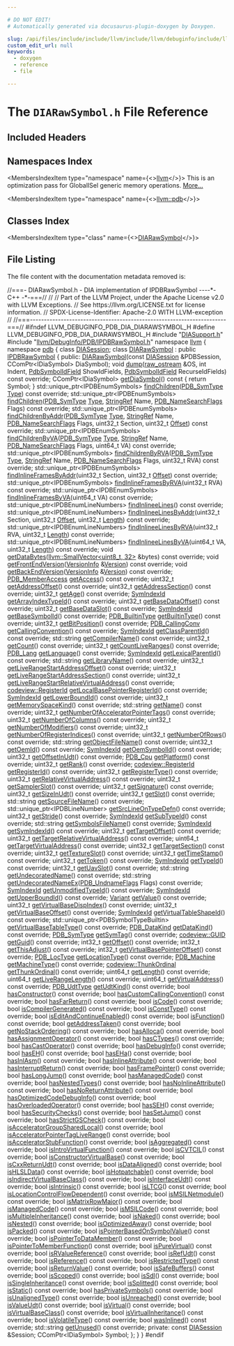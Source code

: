 ```yaml
---

# DO NOT EDIT!
# Automatically generated via docusaurus-plugin-doxygen by Doxygen.

slug: /api/files/include/include/llvm/include/llvm/debuginfo/include/llvm/debuginfo/pdb/include/llvm/debuginfo/pdb/dia/diarawsymbol-h
custom_edit_url: null
keywords:
  - doxygen
  - reference
  - file

---
```





# The `DIARawSymbol.h` File Reference

<DoxygenPage pluginConfig={pluginConfig}>



## Included Headers

<IncludesList>
<IncludesListItem
  filePath="DIASupport.h"
  permalink="/docs/api/files/include/include/llvm/include/llvm/debuginfo/include/llvm/debuginfo/pdb/include/llvm/debuginfo/pdb/dia/diasupport-h"
  isLocal="true" />
<IncludesListItem
  filePath="llvm/DebugInfo/PDB/IPDBRawSymbol.h"
  permalink="/docs/api/files/include/include/llvm/include/llvm/debuginfo/include/llvm/debuginfo/pdb/ipdbrawsymbol-h"
  isLocal="true" />
</IncludesList>

## Namespaces Index

<MembersIndex>

<MembersIndexItem
  type="namespace"
  name={<><a href="/docs/api/namespaces/llvm">llvm</a></>}>
This is an optimization pass for GlobalISel generic memory operations. <a href="/docs/api/namespaces/llvm/#details">More...</a>
</MembersIndexItem>

<MembersIndexItem
  type="namespace"
  name={<><a href="/docs/api/namespaces/llvm/pdb">llvm::pdb</a></>}>
</MembersIndexItem>

</MembersIndex>

## Classes Index

<MembersIndex>

<MembersIndexItem
  type="class"
  name={<><a href="/docs/api/classes/llvm/pdb/diarawsymbol">DIARawSymbol</a></>}>
</MembersIndexItem>

</MembersIndex>


## File Listing

The file content with the documentation metadata removed is:

<ProgramListing>

<Link id="l00001" /><CodeLine lineNumber="1"><Highlight kind="comment">//===- DIARawSymbol.h - DIA implementation of IPDBRawSymbol ----&#42;- C++ -&#42;-===//</Highlight><Highlight kind="normal"></Highlight></CodeLine>
<Link id="l00002" /><CodeLine lineNumber="2"><Highlight kind="normal"></Highlight><Highlight kind="comment">//</Highlight><Highlight kind="normal"></Highlight></CodeLine>
<Link id="l00003" /><CodeLine lineNumber="3"><Highlight kind="normal"></Highlight><Highlight kind="comment">// Part of the LLVM Project, under the Apache License v2.0 with LLVM Exceptions.</Highlight><Highlight kind="normal"></Highlight></CodeLine>
<Link id="l00004" /><CodeLine lineNumber="4"><Highlight kind="normal"></Highlight><Highlight kind="comment">// See https://llvm.org/LICENSE.txt for license information.</Highlight><Highlight kind="normal"></Highlight></CodeLine>
<Link id="l00005" /><CodeLine lineNumber="5"><Highlight kind="normal"></Highlight><Highlight kind="comment">// SPDX-License-Identifier: Apache-2.0 WITH LLVM-exception</Highlight><Highlight kind="normal"></Highlight></CodeLine>
<Link id="l00006" /><CodeLine lineNumber="6"><Highlight kind="normal"></Highlight><Highlight kind="comment">//</Highlight><Highlight kind="normal"></Highlight></CodeLine>
<Link id="l00007" /><CodeLine lineNumber="7"><Highlight kind="normal"></Highlight><Highlight kind="comment">//===----------------------------------------------------------------------===//</Highlight><Highlight kind="normal"></Highlight></CodeLine>
<Link id="l00008" /><CodeLine lineNumber="8"><Highlight kind="normal"></Highlight></CodeLine>
<Link id="l00009" /><CodeLine lineNumber="9"><Highlight kind="normal"></Highlight><Highlight kind="preprocessor">#ifndef LLVM&#95;DEBUGINFO&#95;PDB&#95;DIA&#95;DIARAWSYMBOL&#95;H</Highlight><Highlight kind="normal"></Highlight></CodeLine>
<Link id="l00010" /><CodeLine lineNumber="10"><Highlight kind="normal"></Highlight><Highlight kind="preprocessor">#define LLVM&#95;DEBUGINFO&#95;PDB&#95;DIA&#95;DIARAWSYMBOL&#95;H</Highlight><Highlight kind="normal"></Highlight></CodeLine>
<Link id="l00011" /><CodeLine lineNumber="11"><Highlight kind="normal"></Highlight></CodeLine>
<Link id="l00012" /><CodeLine lineNumber="12"><Highlight kind="normal"></Highlight><Highlight kind="preprocessor">#include &quot;<a href="/docs/api/files/include/include/llvm/include/llvm/debuginfo/include/llvm/debuginfo/pdb/include/llvm/debuginfo/pdb/dia/diasupport-h">DIASupport.h</a>&quot;</Highlight><Highlight kind="normal"></Highlight></CodeLine>
<Link id="l00013" /><CodeLine lineNumber="13"><Highlight kind="normal"></Highlight><Highlight kind="preprocessor">#include &quot;<a href="/docs/api/files/include/include/llvm/include/llvm/debuginfo/include/llvm/debuginfo/pdb/ipdbrawsymbol-h">llvm/DebugInfo/PDB/IPDBRawSymbol.h</a>&quot;</Highlight><Highlight kind="normal"></Highlight></CodeLine>
<Link id="l00014" /><CodeLine lineNumber="14"><Highlight kind="normal"></Highlight></CodeLine>
<Link id="l00015" /><CodeLine lineNumber="15"><Highlight kind="normal"></Highlight><Highlight kind="keyword">namespace </Highlight><Highlight kind="normal"><a href="/docs/api/namespaces/llvm">llvm</a> &#123;</Highlight></CodeLine>
<Link id="l00016" /><CodeLine lineNumber="16"><Highlight kind="normal"></Highlight><Highlight kind="keyword">namespace </Highlight><Highlight kind="normal"><a href="/docs/api/namespaces/llvm/pdb">pdb</a> &#123;</Highlight></CodeLine>
<Link id="l00017" /><CodeLine lineNumber="17"><Highlight kind="normal"></Highlight><Highlight kind="keyword">class </Highlight><Highlight kind="normal"><a href="/docs/api/classes/llvm/pdb/diasession">DIASession</a>;</Highlight></CodeLine>
<Link id="l00018" /><CodeLine lineNumber="18" lineLink="/docs/api/classes/llvm/pdb/diarawsymbol"><Highlight kind="normal"></Highlight><Highlight kind="keyword">class </Highlight><Highlight kind="normal"><a href="/docs/api/classes/llvm/pdb/diarawsymbol/#a550a0f5549be376139939fd9cd132a66">DIARawSymbol</a> : </Highlight><Highlight kind="keyword">public</Highlight><Highlight kind="normal"> <a href="/docs/api/classes/llvm/pdb/ipdbrawsymbol">IPDBRawSymbol</a> &#123;</Highlight></CodeLine>
<Link id="l00019" /><CodeLine lineNumber="19"><Highlight kind="normal"></Highlight><Highlight kind="keyword">public</Highlight><Highlight kind="normal">:</Highlight></CodeLine>
<Link id="l00020" /><CodeLine lineNumber="20"><Highlight kind="normal">  <a href="/docs/api/classes/llvm/pdb/diarawsymbol/#a550a0f5549be376139939fd9cd132a66">DIARawSymbol</a>(</Highlight><Highlight kind="keyword">const</Highlight><Highlight kind="normal"> <a href="/docs/api/classes/llvm/pdb/diasession">DIASession</a> &amp;PDBSession, CComPtr&lt;IDiaSymbol&gt; DiaSymbol);</Highlight></CodeLine>
<Link id="l00021" /><CodeLine lineNumber="21"><Highlight kind="normal"></Highlight></CodeLine>
<Link id="l00022" /><CodeLine lineNumber="22"><Highlight kind="normal">  </Highlight><Highlight kind="keywordtype">void</Highlight><Highlight kind="normal"> <a href="/docs/api/classes/llvm/pdb/diarawsymbol/#afc40184fefae68d8c008089f04a0a0bc">dump</a>(<a href="/docs/api/classes/llvm/raw-ostream">raw&#95;ostream</a> &amp;OS, </Highlight><Highlight kind="keywordtype">int</Highlight><Highlight kind="normal"> Indent, <a href="/docs/api/namespaces/llvm/pdb/#a952cb7401a07c49e2879fbfc92f0dc2c">PdbSymbolIdField</a> ShowIdFields,</Highlight></CodeLine>
<Link id="l00023" /><CodeLine lineNumber="23"><Highlight kind="normal">            <a href="/docs/api/namespaces/llvm/pdb/#a952cb7401a07c49e2879fbfc92f0dc2c">PdbSymbolIdField</a> RecurseIdFields) </Highlight><Highlight kind="keyword">const override</Highlight><Highlight kind="normal">;</Highlight></CodeLine>
<Link id="l00024" /><CodeLine lineNumber="24"><Highlight kind="normal"></Highlight></CodeLine>
<Link id="l00025" /><CodeLine lineNumber="25" lineLink="/docs/api/classes/llvm/pdb/diarawsymbol/#adc10db3ebea39aa9e58fb25eb8e5b573"><Highlight kind="normal">  CComPtr&lt;IDiaSymbol&gt; <a href="/docs/api/classes/llvm/pdb/diarawsymbol/#adc10db3ebea39aa9e58fb25eb8e5b573">getDiaSymbol</a>()</Highlight><Highlight kind="keyword"> const </Highlight><Highlight kind="normal">&#123; </Highlight><Highlight kind="keywordflow">return</Highlight><Highlight kind="normal"> Symbol; &#125;</Highlight></CodeLine>
<Link id="l00026" /><CodeLine lineNumber="26"><Highlight kind="normal"></Highlight></CodeLine>
<Link id="l00027" /><CodeLine lineNumber="27"><Highlight kind="normal">  std::unique&#95;ptr&lt;IPDBEnumSymbols&gt;</Highlight></CodeLine>
<Link id="l00028" /><CodeLine lineNumber="28"><Highlight kind="normal">  <a href="/docs/api/classes/llvm/pdb/diarawsymbol/#ac21c56df3a20c002b0c2e6c9203fefce">findChildren</a>(<a href="/docs/api/namespaces/llvm/pdb/#a33e853ec74d48b1340d1d4bae772d30b">PDB&#95;SymType</a> <a href="/docs/api/namespaces/llvm/pdb/#a952cb7401a07c49e2879fbfc92f0dc2caa1fa27779242b4902f7ae3bdd5c6d508">Type</a>) </Highlight><Highlight kind="keyword">const override</Highlight><Highlight kind="normal">;</Highlight></CodeLine>
<Link id="l00029" /><CodeLine lineNumber="29"><Highlight kind="normal">  std::unique&#95;ptr&lt;IPDBEnumSymbols&gt;</Highlight></CodeLine>
<Link id="l00030" /><CodeLine lineNumber="30"><Highlight kind="normal">  <a href="/docs/api/classes/llvm/pdb/diarawsymbol/#ac21c56df3a20c002b0c2e6c9203fefce">findChildren</a>(<a href="/docs/api/namespaces/llvm/pdb/#a33e853ec74d48b1340d1d4bae772d30b">PDB&#95;SymType</a> <a href="/docs/api/namespaces/llvm/pdb/#a952cb7401a07c49e2879fbfc92f0dc2caa1fa27779242b4902f7ae3bdd5c6d508">Type</a>, <a href="/docs/api/classes/llvm/stringref">StringRef</a> Name,</Highlight></CodeLine>
<Link id="l00031" /><CodeLine lineNumber="31"><Highlight kind="normal">               <a href="/docs/api/namespaces/llvm/pdb/#a1d1b2eadb80309d27efbb727411c54ec">PDB&#95;NameSearchFlags</a> Flags) </Highlight><Highlight kind="keyword">const override</Highlight><Highlight kind="normal">;</Highlight></CodeLine>
<Link id="l00032" /><CodeLine lineNumber="32"><Highlight kind="normal">  std::unique&#95;ptr&lt;IPDBEnumSymbols&gt;</Highlight></CodeLine>
<Link id="l00033" /><CodeLine lineNumber="33"><Highlight kind="normal">  <a href="/docs/api/classes/llvm/pdb/diarawsymbol/#a33a52e12c8197df34d4de144bc4d3547">findChildrenByAddr</a>(<a href="/docs/api/namespaces/llvm/pdb/#a33e853ec74d48b1340d1d4bae772d30b">PDB&#95;SymType</a> <a href="/docs/api/namespaces/llvm/pdb/#a952cb7401a07c49e2879fbfc92f0dc2caa1fa27779242b4902f7ae3bdd5c6d508">Type</a>, <a href="/docs/api/classes/llvm/stringref">StringRef</a> Name,</Highlight></CodeLine>
<Link id="l00034" /><CodeLine lineNumber="34"><Highlight kind="normal">                     <a href="/docs/api/namespaces/llvm/pdb/#a1d1b2eadb80309d27efbb727411c54ec">PDB&#95;NameSearchFlags</a> Flags,</Highlight></CodeLine>
<Link id="l00035" /><CodeLine lineNumber="35"><Highlight kind="normal">                     uint32&#95;t Section, uint32&#95;t <a href="/docs/api/namespaces/llvm/pdb/#ac10322dc19a928c2dbb83ec9689dc23cadfd0a82c4bf37b1e90b690a22a20692e">Offset</a>) </Highlight><Highlight kind="keyword">const override</Highlight><Highlight kind="normal">;</Highlight></CodeLine>
<Link id="l00036" /><CodeLine lineNumber="36"><Highlight kind="normal">  std::unique&#95;ptr&lt;IPDBEnumSymbols&gt;</Highlight></CodeLine>
<Link id="l00037" /><CodeLine lineNumber="37"><Highlight kind="normal">  <a href="/docs/api/classes/llvm/pdb/diarawsymbol/#a08a205d187ffe3cdb4d70f30508b61cb">findChildrenByVA</a>(<a href="/docs/api/namespaces/llvm/pdb/#a33e853ec74d48b1340d1d4bae772d30b">PDB&#95;SymType</a> <a href="/docs/api/namespaces/llvm/pdb/#a952cb7401a07c49e2879fbfc92f0dc2caa1fa27779242b4902f7ae3bdd5c6d508">Type</a>, <a href="/docs/api/classes/llvm/stringref">StringRef</a> Name, <a href="/docs/api/namespaces/llvm/pdb/#a1d1b2eadb80309d27efbb727411c54ec">PDB&#95;NameSearchFlags</a> Flags,</Highlight></CodeLine>
<Link id="l00038" /><CodeLine lineNumber="38"><Highlight kind="normal">                   uint64&#95;t VA) </Highlight><Highlight kind="keyword">const override</Highlight><Highlight kind="normal">;</Highlight></CodeLine>
<Link id="l00039" /><CodeLine lineNumber="39"><Highlight kind="normal">  std::unique&#95;ptr&lt;IPDBEnumSymbols&gt;</Highlight></CodeLine>
<Link id="l00040" /><CodeLine lineNumber="40"><Highlight kind="normal">  <a href="/docs/api/classes/llvm/pdb/diarawsymbol/#abed32fb835b2160ddaf29fe49183a0fd">findChildrenByRVA</a>(<a href="/docs/api/namespaces/llvm/pdb/#a33e853ec74d48b1340d1d4bae772d30b">PDB&#95;SymType</a> <a href="/docs/api/namespaces/llvm/pdb/#a952cb7401a07c49e2879fbfc92f0dc2caa1fa27779242b4902f7ae3bdd5c6d508">Type</a>, <a href="/docs/api/classes/llvm/stringref">StringRef</a> Name, <a href="/docs/api/namespaces/llvm/pdb/#a1d1b2eadb80309d27efbb727411c54ec">PDB&#95;NameSearchFlags</a> Flags,</Highlight></CodeLine>
<Link id="l00041" /><CodeLine lineNumber="41"><Highlight kind="normal">                    uint32&#95;t RVA) </Highlight><Highlight kind="keyword">const override</Highlight><Highlight kind="normal">;</Highlight></CodeLine>
<Link id="l00042" /><CodeLine lineNumber="42"><Highlight kind="normal"></Highlight></CodeLine>
<Link id="l00043" /><CodeLine lineNumber="43"><Highlight kind="normal">  std::unique&#95;ptr&lt;IPDBEnumSymbols&gt;</Highlight></CodeLine>
<Link id="l00044" /><CodeLine lineNumber="44"><Highlight kind="normal">  <a href="/docs/api/classes/llvm/pdb/diarawsymbol/#a446ebedce4a3340956aff53e888d7ddb">findInlineFramesByAddr</a>(uint32&#95;t Section, uint32&#95;t <a href="/docs/api/namespaces/llvm/pdb/#ac10322dc19a928c2dbb83ec9689dc23cadfd0a82c4bf37b1e90b690a22a20692e">Offset</a>) </Highlight><Highlight kind="keyword">const override</Highlight><Highlight kind="normal">;</Highlight></CodeLine>
<Link id="l00045" /><CodeLine lineNumber="45"><Highlight kind="normal">  std::unique&#95;ptr&lt;IPDBEnumSymbols&gt;</Highlight></CodeLine>
<Link id="l00046" /><CodeLine lineNumber="46"><Highlight kind="normal">  <a href="/docs/api/classes/llvm/pdb/diarawsymbol/#a9bb970270dad81364449b49dcc2b6ea5">findInlineFramesByRVA</a>(uint32&#95;t RVA) </Highlight><Highlight kind="keyword">const override</Highlight><Highlight kind="normal">;</Highlight></CodeLine>
<Link id="l00047" /><CodeLine lineNumber="47"><Highlight kind="normal">  std::unique&#95;ptr&lt;IPDBEnumSymbols&gt;</Highlight></CodeLine>
<Link id="l00048" /><CodeLine lineNumber="48"><Highlight kind="normal">  <a href="/docs/api/classes/llvm/pdb/diarawsymbol/#a7447d93ebd521b49774322a7f2f8ad0b">findInlineFramesByVA</a>(uint64&#95;t VA) </Highlight><Highlight kind="keyword">const override</Highlight><Highlight kind="normal">;</Highlight></CodeLine>
<Link id="l00049" /><CodeLine lineNumber="49"><Highlight kind="normal"></Highlight></CodeLine>
<Link id="l00050" /><CodeLine lineNumber="50"><Highlight kind="normal">  std::unique&#95;ptr&lt;IPDBEnumLineNumbers&gt; <a href="/docs/api/classes/llvm/pdb/diarawsymbol/#a13ed51b24f4c2a6920605b9d28fcc70d">findInlineeLines</a>() </Highlight><Highlight kind="keyword">const override</Highlight><Highlight kind="normal">;</Highlight></CodeLine>
<Link id="l00051" /><CodeLine lineNumber="51"><Highlight kind="normal">  std::unique&#95;ptr&lt;IPDBEnumLineNumbers&gt;</Highlight></CodeLine>
<Link id="l00052" /><CodeLine lineNumber="52"><Highlight kind="normal">  <a href="/docs/api/classes/llvm/pdb/diarawsymbol/#a5f2e38b40e6f05c608b8ea5da67db6c7">findInlineeLinesByAddr</a>(uint32&#95;t Section, uint32&#95;t <a href="/docs/api/namespaces/llvm/pdb/#ac10322dc19a928c2dbb83ec9689dc23cadfd0a82c4bf37b1e90b690a22a20692e">Offset</a>,</Highlight></CodeLine>
<Link id="l00053" /><CodeLine lineNumber="53"><Highlight kind="normal">                         uint32&#95;t <a href="/docs/api/namespaces/llvm/#a05f5b9a11bdcc5feba62899f95dcf878af6d9f1c7b49b7601fae6a545002a6763">Length</a>) </Highlight><Highlight kind="keyword">const override</Highlight><Highlight kind="normal">;</Highlight></CodeLine>
<Link id="l00054" /><CodeLine lineNumber="54"><Highlight kind="normal">  std::unique&#95;ptr&lt;IPDBEnumLineNumbers&gt;</Highlight></CodeLine>
<Link id="l00055" /><CodeLine lineNumber="55"><Highlight kind="normal">  <a href="/docs/api/classes/llvm/pdb/diarawsymbol/#a1c79d006fed46279575cf601bcca09fd">findInlineeLinesByRVA</a>(uint32&#95;t RVA, uint32&#95;t <a href="/docs/api/namespaces/llvm/#a05f5b9a11bdcc5feba62899f95dcf878af6d9f1c7b49b7601fae6a545002a6763">Length</a>) </Highlight><Highlight kind="keyword">const override</Highlight><Highlight kind="normal">;</Highlight></CodeLine>
<Link id="l00056" /><CodeLine lineNumber="56"><Highlight kind="normal">  std::unique&#95;ptr&lt;IPDBEnumLineNumbers&gt;</Highlight></CodeLine>
<Link id="l00057" /><CodeLine lineNumber="57"><Highlight kind="normal">  <a href="/docs/api/classes/llvm/pdb/diarawsymbol/#afffead665cfc28b1cf215d3d6f5c232e">findInlineeLinesByVA</a>(uint64&#95;t VA, uint32&#95;t <a href="/docs/api/namespaces/llvm/#a05f5b9a11bdcc5feba62899f95dcf878af6d9f1c7b49b7601fae6a545002a6763">Length</a>) </Highlight><Highlight kind="keyword">const override</Highlight><Highlight kind="normal">;</Highlight></CodeLine>
<Link id="l00058" /><CodeLine lineNumber="58"><Highlight kind="normal"></Highlight></CodeLine>
<Link id="l00059" /><CodeLine lineNumber="59"><Highlight kind="normal">  </Highlight><Highlight kind="keywordtype">void</Highlight><Highlight kind="normal"> <a href="/docs/api/classes/llvm/pdb/diarawsymbol/#ae6794a3baa4e6411c629bd08f2c718c8">getDataBytes</a>(<a href="/docs/api/classes/llvm/smallvector">llvm::SmallVector&lt;uint8&#95;t, 32&gt;</a> &amp;bytes) </Highlight><Highlight kind="keyword">const override</Highlight><Highlight kind="normal">;</Highlight></CodeLine>
<Link id="l00060" /><CodeLine lineNumber="60"><Highlight kind="normal">  </Highlight><Highlight kind="keywordtype">void</Highlight><Highlight kind="normal"> <a href="/docs/api/classes/llvm/pdb/diarawsymbol/#a1506f7ee67cb30ab9264b0ea7ce87613">getFrontEndVersion</a>(<a href="/docs/api/structs/llvm/pdb/versioninfo">VersionInfo</a> &amp;<a href="/docs/api/namespaces/llvm/#a689a023f54d38d41f6d952cac41ee538">Version</a>) </Highlight><Highlight kind="keyword">const override</Highlight><Highlight kind="normal">;</Highlight></CodeLine>
<Link id="l00061" /><CodeLine lineNumber="61"><Highlight kind="normal">  </Highlight><Highlight kind="keywordtype">void</Highlight><Highlight kind="normal"> <a href="/docs/api/classes/llvm/pdb/diarawsymbol/#a500f9e27753dbc89cdfd1980730c31dd">getBackEndVersion</a>(<a href="/docs/api/structs/llvm/pdb/versioninfo">VersionInfo</a> &amp;<a href="/docs/api/namespaces/llvm/#a689a023f54d38d41f6d952cac41ee538">Version</a>) </Highlight><Highlight kind="keyword">const override</Highlight><Highlight kind="normal">;</Highlight></CodeLine>
<Link id="l00062" /><CodeLine lineNumber="62"><Highlight kind="normal">  <a href="/docs/api/namespaces/llvm/pdb/#a2d6a658a499045d9efb62d3e00c4e11f">PDB&#95;MemberAccess</a> <a href="/docs/api/classes/llvm/pdb/diarawsymbol/#a302fd013b53a890c5f0ecb1e81a99322">getAccess</a>() </Highlight><Highlight kind="keyword">const override</Highlight><Highlight kind="normal">;</Highlight></CodeLine>
<Link id="l00063" /><CodeLine lineNumber="63"><Highlight kind="normal">  uint32&#95;t <a href="/docs/api/classes/llvm/pdb/diarawsymbol/#a13a8181554bee609d0355bcb107b6ed3">getAddressOffset</a>() </Highlight><Highlight kind="keyword">const override</Highlight><Highlight kind="normal">;</Highlight></CodeLine>
<Link id="l00064" /><CodeLine lineNumber="64"><Highlight kind="normal">  uint32&#95;t <a href="/docs/api/classes/llvm/pdb/diarawsymbol/#abb30d1f1d523b7385eed64c67371b03c">getAddressSection</a>() </Highlight><Highlight kind="keyword">const override</Highlight><Highlight kind="normal">;</Highlight></CodeLine>
<Link id="l00065" /><CodeLine lineNumber="65"><Highlight kind="normal">  uint32&#95;t <a href="/docs/api/classes/llvm/pdb/diarawsymbol/#a4e0724b1b775c895aac700c13e8582b0">getAge</a>() </Highlight><Highlight kind="keyword">const override</Highlight><Highlight kind="normal">;</Highlight></CodeLine>
<Link id="l00066" /><CodeLine lineNumber="66"><Highlight kind="normal">  <a href="/docs/api/namespaces/llvm/pdb/#a0d95a0af7fff523a0a4bfb7f6b578d12">SymIndexId</a> <a href="/docs/api/classes/llvm/pdb/diarawsymbol/#a52f59c83c9548022f4a6e42b9e37c760">getArrayIndexTypeId</a>() </Highlight><Highlight kind="keyword">const override</Highlight><Highlight kind="normal">;</Highlight></CodeLine>
<Link id="l00067" /><CodeLine lineNumber="67"><Highlight kind="normal">  uint32&#95;t <a href="/docs/api/classes/llvm/pdb/diarawsymbol/#a302b8e861aa6a341f316d31401079db4">getBaseDataOffset</a>() </Highlight><Highlight kind="keyword">const override</Highlight><Highlight kind="normal">;</Highlight></CodeLine>
<Link id="l00068" /><CodeLine lineNumber="68"><Highlight kind="normal">  uint32&#95;t <a href="/docs/api/classes/llvm/pdb/diarawsymbol/#ae024df2d912e18e179bb382af5f38b49">getBaseDataSlot</a>() </Highlight><Highlight kind="keyword">const override</Highlight><Highlight kind="normal">;</Highlight></CodeLine>
<Link id="l00069" /><CodeLine lineNumber="69"><Highlight kind="normal">  <a href="/docs/api/namespaces/llvm/pdb/#a0d95a0af7fff523a0a4bfb7f6b578d12">SymIndexId</a> <a href="/docs/api/classes/llvm/pdb/diarawsymbol/#a7cb7bd9bd746d7fd9b5bdff420256f40">getBaseSymbolId</a>() </Highlight><Highlight kind="keyword">const override</Highlight><Highlight kind="normal">;</Highlight></CodeLine>
<Link id="l00070" /><CodeLine lineNumber="70"><Highlight kind="normal">  <a href="/docs/api/namespaces/llvm/pdb/#a29a5bdf367e3f74df9228dfce2c93a6f">PDB&#95;BuiltinType</a> <a href="/docs/api/classes/llvm/pdb/diarawsymbol/#ac07978904ad4d2a58af896ef82f834f5">getBuiltinType</a>() </Highlight><Highlight kind="keyword">const override</Highlight><Highlight kind="normal">;</Highlight></CodeLine>
<Link id="l00071" /><CodeLine lineNumber="71"><Highlight kind="normal">  uint32&#95;t <a href="/docs/api/classes/llvm/pdb/diarawsymbol/#a8f981b4b2a856707a420916c9f726526">getBitPosition</a>() </Highlight><Highlight kind="keyword">const override</Highlight><Highlight kind="normal">;</Highlight></CodeLine>
<Link id="l00072" /><CodeLine lineNumber="72"><Highlight kind="normal">  <a href="/docs/api/namespaces/llvm/pdb/#af7d171b2b4401586d8bb1bd9507c6921">PDB&#95;CallingConv</a> <a href="/docs/api/classes/llvm/pdb/diarawsymbol/#a51dbbe67a9c629ced22ae8972b14e243">getCallingConvention</a>() </Highlight><Highlight kind="keyword">const override</Highlight><Highlight kind="normal">;</Highlight></CodeLine>
<Link id="l00073" /><CodeLine lineNumber="73"><Highlight kind="normal">  <a href="/docs/api/namespaces/llvm/pdb/#a0d95a0af7fff523a0a4bfb7f6b578d12">SymIndexId</a> <a href="/docs/api/classes/llvm/pdb/diarawsymbol/#aca1c2f6fde1743d5a186929dfa7dda11">getClassParentId</a>() </Highlight><Highlight kind="keyword">const override</Highlight><Highlight kind="normal">;</Highlight></CodeLine>
<Link id="l00074" /><CodeLine lineNumber="74"><Highlight kind="normal">  std::string <a href="/docs/api/classes/llvm/pdb/diarawsymbol/#a7a895cf492a7fe16b97e08aa6ee1481b">getCompilerName</a>() </Highlight><Highlight kind="keyword">const override</Highlight><Highlight kind="normal">;</Highlight></CodeLine>
<Link id="l00075" /><CodeLine lineNumber="75"><Highlight kind="normal">  uint32&#95;t <a href="/docs/api/classes/llvm/pdb/diarawsymbol/#aed5b1d4cb413a4be9bd8759e94bde6cd">getCount</a>() </Highlight><Highlight kind="keyword">const override</Highlight><Highlight kind="normal">;</Highlight></CodeLine>
<Link id="l00076" /><CodeLine lineNumber="76"><Highlight kind="normal">  uint32&#95;t <a href="/docs/api/classes/llvm/pdb/diarawsymbol/#a283af4bffc2caf34972bf9c96f10d21e">getCountLiveRanges</a>() </Highlight><Highlight kind="keyword">const override</Highlight><Highlight kind="normal">;</Highlight></CodeLine>
<Link id="l00077" /><CodeLine lineNumber="77"><Highlight kind="normal">  <a href="/docs/api/namespaces/llvm/pdb/#ade90db04981678b03bc2909e6b498eb4">PDB&#95;Lang</a> <a href="/docs/api/classes/llvm/pdb/diarawsymbol/#a48290fe5507153fe608f5f571cc43ac9">getLanguage</a>() </Highlight><Highlight kind="keyword">const override</Highlight><Highlight kind="normal">;</Highlight></CodeLine>
<Link id="l00078" /><CodeLine lineNumber="78"><Highlight kind="normal">  <a href="/docs/api/namespaces/llvm/pdb/#a0d95a0af7fff523a0a4bfb7f6b578d12">SymIndexId</a> <a href="/docs/api/classes/llvm/pdb/diarawsymbol/#ae2806c0135811fc96f7c5042c2935cf4">getLexicalParentId</a>() </Highlight><Highlight kind="keyword">const override</Highlight><Highlight kind="normal">;</Highlight></CodeLine>
<Link id="l00079" /><CodeLine lineNumber="79"><Highlight kind="normal">  std::string <a href="/docs/api/classes/llvm/pdb/diarawsymbol/#aea69292dd11728ae7143d1c728c544fa">getLibraryName</a>() </Highlight><Highlight kind="keyword">const override</Highlight><Highlight kind="normal">;</Highlight></CodeLine>
<Link id="l00080" /><CodeLine lineNumber="80"><Highlight kind="normal">  uint32&#95;t <a href="/docs/api/classes/llvm/pdb/diarawsymbol/#ab727833f031882fe7937278d6a68c5c4">getLiveRangeStartAddressOffset</a>() </Highlight><Highlight kind="keyword">const override</Highlight><Highlight kind="normal">;</Highlight></CodeLine>
<Link id="l00081" /><CodeLine lineNumber="81"><Highlight kind="normal">  uint32&#95;t <a href="/docs/api/classes/llvm/pdb/diarawsymbol/#a499f69f86b7b31d17d7f4c83473ad713">getLiveRangeStartAddressSection</a>() </Highlight><Highlight kind="keyword">const override</Highlight><Highlight kind="normal">;</Highlight></CodeLine>
<Link id="l00082" /><CodeLine lineNumber="82"><Highlight kind="normal">  uint32&#95;t <a href="/docs/api/classes/llvm/pdb/diarawsymbol/#ae55153f9b1c374cf502f9066ca6ed69e">getLiveRangeStartRelativeVirtualAddress</a>() </Highlight><Highlight kind="keyword">const override</Highlight><Highlight kind="normal">;</Highlight></CodeLine>
<Link id="l00083" /><CodeLine lineNumber="83"><Highlight kind="normal">  <a href="/docs/api/namespaces/llvm/codeview/#a18efaabef8a962bb9f48589ec97b5be9">codeview::RegisterId</a> <a href="/docs/api/classes/llvm/pdb/diarawsymbol/#ace9cd7c4a638da866af3e8995e54f4b2">getLocalBasePointerRegisterId</a>() </Highlight><Highlight kind="keyword">const override</Highlight><Highlight kind="normal">;</Highlight></CodeLine>
<Link id="l00084" /><CodeLine lineNumber="84"><Highlight kind="normal">  <a href="/docs/api/namespaces/llvm/pdb/#a0d95a0af7fff523a0a4bfb7f6b578d12">SymIndexId</a> <a href="/docs/api/classes/llvm/pdb/diarawsymbol/#a42be68d6b4d6bc9a8cfedcf4e7dc7854">getLowerBoundId</a>() </Highlight><Highlight kind="keyword">const override</Highlight><Highlight kind="normal">;</Highlight></CodeLine>
<Link id="l00085" /><CodeLine lineNumber="85"><Highlight kind="normal">  uint32&#95;t <a href="/docs/api/classes/llvm/pdb/diarawsymbol/#a9a1b993016d6ea23294593068c2e34be">getMemorySpaceKind</a>() </Highlight><Highlight kind="keyword">const override</Highlight><Highlight kind="normal">;</Highlight></CodeLine>
<Link id="l00086" /><CodeLine lineNumber="86"><Highlight kind="normal">  std::string <a href="/docs/api/classes/llvm/pdb/diarawsymbol/#a22d25e5d926bbd13dd258c703d982fec">getName</a>() </Highlight><Highlight kind="keyword">const override</Highlight><Highlight kind="normal">;</Highlight></CodeLine>
<Link id="l00087" /><CodeLine lineNumber="87"><Highlight kind="normal">  uint32&#95;t <a href="/docs/api/classes/llvm/pdb/diarawsymbol/#abb00e26323dd112851c802a1ba0ca099">getNumberOfAcceleratorPointerTags</a>() </Highlight><Highlight kind="keyword">const override</Highlight><Highlight kind="normal">;</Highlight></CodeLine>
<Link id="l00088" /><CodeLine lineNumber="88"><Highlight kind="normal">  uint32&#95;t <a href="/docs/api/classes/llvm/pdb/diarawsymbol/#a6afc3dc3b83782fb0798bdaf2ac98159">getNumberOfColumns</a>() </Highlight><Highlight kind="keyword">const override</Highlight><Highlight kind="normal">;</Highlight></CodeLine>
<Link id="l00089" /><CodeLine lineNumber="89"><Highlight kind="normal">  uint32&#95;t <a href="/docs/api/classes/llvm/pdb/diarawsymbol/#a01e0e59b414a42aa8b619976e1f1c102">getNumberOfModifiers</a>() </Highlight><Highlight kind="keyword">const override</Highlight><Highlight kind="normal">;</Highlight></CodeLine>
<Link id="l00090" /><CodeLine lineNumber="90"><Highlight kind="normal">  uint32&#95;t <a href="/docs/api/classes/llvm/pdb/diarawsymbol/#a85259ce8d94011b6547d4aa4e76b16b6">getNumberOfRegisterIndices</a>() </Highlight><Highlight kind="keyword">const override</Highlight><Highlight kind="normal">;</Highlight></CodeLine>
<Link id="l00091" /><CodeLine lineNumber="91"><Highlight kind="normal">  uint32&#95;t <a href="/docs/api/classes/llvm/pdb/diarawsymbol/#a439abb9a35081495cc31140053e53231">getNumberOfRows</a>() </Highlight><Highlight kind="keyword">const override</Highlight><Highlight kind="normal">;</Highlight></CodeLine>
<Link id="l00092" /><CodeLine lineNumber="92"><Highlight kind="normal">  std::string <a href="/docs/api/classes/llvm/pdb/diarawsymbol/#ad160e4a50e5b00fa8fc31516dcb4741d">getObjectFileName</a>() </Highlight><Highlight kind="keyword">const override</Highlight><Highlight kind="normal">;</Highlight></CodeLine>
<Link id="l00093" /><CodeLine lineNumber="93"><Highlight kind="normal">  uint32&#95;t <a href="/docs/api/classes/llvm/pdb/diarawsymbol/#a9d2b94286402c017792aabe6e973fb01">getOemId</a>() </Highlight><Highlight kind="keyword">const override</Highlight><Highlight kind="normal">;</Highlight></CodeLine>
<Link id="l00094" /><CodeLine lineNumber="94"><Highlight kind="normal">  <a href="/docs/api/namespaces/llvm/pdb/#a0d95a0af7fff523a0a4bfb7f6b578d12">SymIndexId</a> <a href="/docs/api/classes/llvm/pdb/diarawsymbol/#aa8aa1b0dec4e97f97d28771a6074bb93">getOemSymbolId</a>() </Highlight><Highlight kind="keyword">const override</Highlight><Highlight kind="normal">;</Highlight></CodeLine>
<Link id="l00095" /><CodeLine lineNumber="95"><Highlight kind="normal">  uint32&#95;t <a href="/docs/api/classes/llvm/pdb/diarawsymbol/#a5e666de54c0bb98e35c14e4491a9ef2f">getOffsetInUdt</a>() </Highlight><Highlight kind="keyword">const override</Highlight><Highlight kind="normal">;</Highlight></CodeLine>
<Link id="l00096" /><CodeLine lineNumber="96"><Highlight kind="normal">  <a href="/docs/api/namespaces/llvm/pdb/#addc050e620632b8ba62ee011d08fe12b">PDB&#95;Cpu</a> <a href="/docs/api/classes/llvm/pdb/diarawsymbol/#a2576d51a0546883547dd92e8174b079f">getPlatform</a>() </Highlight><Highlight kind="keyword">const override</Highlight><Highlight kind="normal">;</Highlight></CodeLine>
<Link id="l00097" /><CodeLine lineNumber="97"><Highlight kind="normal">  uint32&#95;t <a href="/docs/api/classes/llvm/pdb/diarawsymbol/#aba08cfb098b00fd9bad9a47e4862c0fb">getRank</a>() </Highlight><Highlight kind="keyword">const override</Highlight><Highlight kind="normal">;</Highlight></CodeLine>
<Link id="l00098" /><CodeLine lineNumber="98"><Highlight kind="normal">  <a href="/docs/api/namespaces/llvm/codeview/#a18efaabef8a962bb9f48589ec97b5be9">codeview::RegisterId</a> <a href="/docs/api/classes/llvm/pdb/diarawsymbol/#ab01b42cc0f3873cae38c14f048e2c543">getRegisterId</a>() </Highlight><Highlight kind="keyword">const override</Highlight><Highlight kind="normal">;</Highlight></CodeLine>
<Link id="l00099" /><CodeLine lineNumber="99"><Highlight kind="normal">  uint32&#95;t <a href="/docs/api/classes/llvm/pdb/diarawsymbol/#a5c9fd93f1dcf1ae9c48ef99c022d57d9">getRegisterType</a>() </Highlight><Highlight kind="keyword">const override</Highlight><Highlight kind="normal">;</Highlight></CodeLine>
<Link id="l00100" /><CodeLine lineNumber="100"><Highlight kind="normal">  uint32&#95;t <a href="/docs/api/classes/llvm/pdb/diarawsymbol/#a5e86cd105f93bf2132cc904b143da159">getRelativeVirtualAddress</a>() </Highlight><Highlight kind="keyword">const override</Highlight><Highlight kind="normal">;</Highlight></CodeLine>
<Link id="l00101" /><CodeLine lineNumber="101"><Highlight kind="normal">  uint32&#95;t <a href="/docs/api/classes/llvm/pdb/diarawsymbol/#aaf53f50d5787a4e3a3bf26defae35527">getSamplerSlot</a>() </Highlight><Highlight kind="keyword">const override</Highlight><Highlight kind="normal">;</Highlight></CodeLine>
<Link id="l00102" /><CodeLine lineNumber="102"><Highlight kind="normal">  uint32&#95;t <a href="/docs/api/classes/llvm/pdb/diarawsymbol/#a203a0b33eea3014ac114c4fc182f231d">getSignature</a>() </Highlight><Highlight kind="keyword">const override</Highlight><Highlight kind="normal">;</Highlight></CodeLine>
<Link id="l00103" /><CodeLine lineNumber="103"><Highlight kind="normal">  uint32&#95;t <a href="/docs/api/classes/llvm/pdb/diarawsymbol/#a5154b1019a66515f9a3fff1710e4436c">getSizeInUdt</a>() </Highlight><Highlight kind="keyword">const override</Highlight><Highlight kind="normal">;</Highlight></CodeLine>
<Link id="l00104" /><CodeLine lineNumber="104"><Highlight kind="normal">  uint32&#95;t <a href="/docs/api/classes/llvm/pdb/diarawsymbol/#a9728d9ae055e84f5e5a411f00787f7b0">getSlot</a>() </Highlight><Highlight kind="keyword">const override</Highlight><Highlight kind="normal">;</Highlight></CodeLine>
<Link id="l00105" /><CodeLine lineNumber="105"><Highlight kind="normal">  std::string <a href="/docs/api/classes/llvm/pdb/diarawsymbol/#a8b652fe4dc631708c6e48f050192d49a">getSourceFileName</a>() </Highlight><Highlight kind="keyword">const override</Highlight><Highlight kind="normal">;</Highlight></CodeLine>
<Link id="l00106" /><CodeLine lineNumber="106"><Highlight kind="normal">  std::unique&#95;ptr&lt;IPDBLineNumber&gt; <a href="/docs/api/classes/llvm/pdb/diarawsymbol/#a8daa067549e7232a54772f02e4b2293c">getSrcLineOnTypeDefn</a>() </Highlight><Highlight kind="keyword">const override</Highlight><Highlight kind="normal">;</Highlight></CodeLine>
<Link id="l00107" /><CodeLine lineNumber="107"><Highlight kind="normal">  uint32&#95;t <a href="/docs/api/classes/llvm/pdb/diarawsymbol/#ab8f519c525f85e39f3a3c19a7bf066ae">getStride</a>() </Highlight><Highlight kind="keyword">const override</Highlight><Highlight kind="normal">;</Highlight></CodeLine>
<Link id="l00108" /><CodeLine lineNumber="108"><Highlight kind="normal">  <a href="/docs/api/namespaces/llvm/pdb/#a0d95a0af7fff523a0a4bfb7f6b578d12">SymIndexId</a> <a href="/docs/api/classes/llvm/pdb/diarawsymbol/#a8c4e3fbf8943732b1f95b94dafe571ff">getSubTypeId</a>() </Highlight><Highlight kind="keyword">const override</Highlight><Highlight kind="normal">;</Highlight></CodeLine>
<Link id="l00109" /><CodeLine lineNumber="109"><Highlight kind="normal">  std::string <a href="/docs/api/classes/llvm/pdb/diarawsymbol/#a43742607cd64b4ab13ddef2586bdb385">getSymbolsFileName</a>() </Highlight><Highlight kind="keyword">const override</Highlight><Highlight kind="normal">;</Highlight></CodeLine>
<Link id="l00110" /><CodeLine lineNumber="110"><Highlight kind="normal">  <a href="/docs/api/namespaces/llvm/pdb/#a0d95a0af7fff523a0a4bfb7f6b578d12">SymIndexId</a> <a href="/docs/api/classes/llvm/pdb/diarawsymbol/#ad12aa090842f8e0463e7e58c29b743df">getSymIndexId</a>() </Highlight><Highlight kind="keyword">const override</Highlight><Highlight kind="normal">;</Highlight></CodeLine>
<Link id="l00111" /><CodeLine lineNumber="111"><Highlight kind="normal">  uint32&#95;t <a href="/docs/api/classes/llvm/pdb/diarawsymbol/#af7d7abad7b7458748ffc5e8e42c9834f">getTargetOffset</a>() </Highlight><Highlight kind="keyword">const override</Highlight><Highlight kind="normal">;</Highlight></CodeLine>
<Link id="l00112" /><CodeLine lineNumber="112"><Highlight kind="normal">  uint32&#95;t <a href="/docs/api/classes/llvm/pdb/diarawsymbol/#a52ea19f9479355b73e1a82819713deea">getTargetRelativeVirtualAddress</a>() </Highlight><Highlight kind="keyword">const override</Highlight><Highlight kind="normal">;</Highlight></CodeLine>
<Link id="l00113" /><CodeLine lineNumber="113"><Highlight kind="normal">  uint64&#95;t <a href="/docs/api/classes/llvm/pdb/diarawsymbol/#a6daaa28a33350a766af00f14f80c80f8">getTargetVirtualAddress</a>() </Highlight><Highlight kind="keyword">const override</Highlight><Highlight kind="normal">;</Highlight></CodeLine>
<Link id="l00114" /><CodeLine lineNumber="114"><Highlight kind="normal">  uint32&#95;t <a href="/docs/api/classes/llvm/pdb/diarawsymbol/#aedfb7ed46111dd58a13f9c0294fc33d6">getTargetSection</a>() </Highlight><Highlight kind="keyword">const override</Highlight><Highlight kind="normal">;</Highlight></CodeLine>
<Link id="l00115" /><CodeLine lineNumber="115"><Highlight kind="normal">  uint32&#95;t <a href="/docs/api/classes/llvm/pdb/diarawsymbol/#a0b7b1fd86390a746feebf76727790e86">getTextureSlot</a>() </Highlight><Highlight kind="keyword">const override</Highlight><Highlight kind="normal">;</Highlight></CodeLine>
<Link id="l00116" /><CodeLine lineNumber="116"><Highlight kind="normal">  uint32&#95;t <a href="/docs/api/classes/llvm/pdb/diarawsymbol/#aa430fcb332d971ead7ffe6a612a55e55">getTimeStamp</a>() </Highlight><Highlight kind="keyword">const override</Highlight><Highlight kind="normal">;</Highlight></CodeLine>
<Link id="l00117" /><CodeLine lineNumber="117"><Highlight kind="normal">  uint32&#95;t <a href="/docs/api/classes/llvm/pdb/diarawsymbol/#adfbc616d589204e231e913c2242ebe9b">getToken</a>() </Highlight><Highlight kind="keyword">const override</Highlight><Highlight kind="normal">;</Highlight></CodeLine>
<Link id="l00118" /><CodeLine lineNumber="118"><Highlight kind="normal">  <a href="/docs/api/namespaces/llvm/pdb/#a0d95a0af7fff523a0a4bfb7f6b578d12">SymIndexId</a> <a href="/docs/api/classes/llvm/pdb/diarawsymbol/#a166bf69a35f532f3e00e317da3f932c6">getTypeId</a>() </Highlight><Highlight kind="keyword">const override</Highlight><Highlight kind="normal">;</Highlight></CodeLine>
<Link id="l00119" /><CodeLine lineNumber="119"><Highlight kind="normal">  uint32&#95;t <a href="/docs/api/classes/llvm/pdb/diarawsymbol/#a9b92614130e2963d960214612812f490">getUavSlot</a>() </Highlight><Highlight kind="keyword">const override</Highlight><Highlight kind="normal">;</Highlight></CodeLine>
<Link id="l00120" /><CodeLine lineNumber="120"><Highlight kind="normal">  std::string <a href="/docs/api/classes/llvm/pdb/diarawsymbol/#a525ff61622be5666ad1ab79ef4f61f4e">getUndecoratedName</a>() </Highlight><Highlight kind="keyword">const override</Highlight><Highlight kind="normal">;</Highlight></CodeLine>
<Link id="l00121" /><CodeLine lineNumber="121"><Highlight kind="normal">  std::string <a href="/docs/api/classes/llvm/pdb/diarawsymbol/#a178fe3ee6deb259717c3874878e82df4">getUndecoratedNameEx</a>(<a href="/docs/api/namespaces/llvm/pdb/#abc0619e5566d265135ca2f9631eeac8a">PDB&#95;UndnameFlags</a> Flags) </Highlight><Highlight kind="keyword">const override</Highlight><Highlight kind="normal">;</Highlight></CodeLine>
<Link id="l00122" /><CodeLine lineNumber="122"><Highlight kind="normal">  <a href="/docs/api/namespaces/llvm/pdb/#a0d95a0af7fff523a0a4bfb7f6b578d12">SymIndexId</a> <a href="/docs/api/classes/llvm/pdb/diarawsymbol/#a81841d48ffb7c166ad9c5e655a2c4b88">getUnmodifiedTypeId</a>() </Highlight><Highlight kind="keyword">const override</Highlight><Highlight kind="normal">;</Highlight></CodeLine>
<Link id="l00123" /><CodeLine lineNumber="123"><Highlight kind="normal">  <a href="/docs/api/namespaces/llvm/pdb/#a0d95a0af7fff523a0a4bfb7f6b578d12">SymIndexId</a> <a href="/docs/api/classes/llvm/pdb/diarawsymbol/#a09110ea5bf436222875f27980d7cc500">getUpperBoundId</a>() </Highlight><Highlight kind="keyword">const override</Highlight><Highlight kind="normal">;</Highlight></CodeLine>
<Link id="l00124" /><CodeLine lineNumber="124"><Highlight kind="normal">  <a href="/docs/api/structs/llvm/pdb/variant">Variant</a> <a href="/docs/api/classes/llvm/pdb/diarawsymbol/#a200cc19f6871c15c03561f01f093eb5c">getValue</a>() </Highlight><Highlight kind="keyword">const override</Highlight><Highlight kind="normal">;</Highlight></CodeLine>
<Link id="l00125" /><CodeLine lineNumber="125"><Highlight kind="normal">  uint32&#95;t <a href="/docs/api/classes/llvm/pdb/diarawsymbol/#a0d380e7889c66fed9dabe3a4778e4cb3">getVirtualBaseDispIndex</a>() </Highlight><Highlight kind="keyword">const override</Highlight><Highlight kind="normal">;</Highlight></CodeLine>
<Link id="l00126" /><CodeLine lineNumber="126"><Highlight kind="normal">  uint32&#95;t <a href="/docs/api/classes/llvm/pdb/diarawsymbol/#a8a6bec9a0a5e566cfc68fd73aab75df8">getVirtualBaseOffset</a>() </Highlight><Highlight kind="keyword">const override</Highlight><Highlight kind="normal">;</Highlight></CodeLine>
<Link id="l00127" /><CodeLine lineNumber="127"><Highlight kind="normal">  <a href="/docs/api/namespaces/llvm/pdb/#a0d95a0af7fff523a0a4bfb7f6b578d12">SymIndexId</a> <a href="/docs/api/classes/llvm/pdb/diarawsymbol/#a76981875d9a5111ce6de909f77950093">getVirtualTableShapeId</a>() </Highlight><Highlight kind="keyword">const override</Highlight><Highlight kind="normal">;</Highlight></CodeLine>
<Link id="l00128" /><CodeLine lineNumber="128"><Highlight kind="normal">  std::unique&#95;ptr&lt;PDBSymbolTypeBuiltin&gt;</Highlight></CodeLine>
<Link id="l00129" /><CodeLine lineNumber="129"><Highlight kind="normal">  <a href="/docs/api/classes/llvm/pdb/diarawsymbol/#af1005cf074e2c3477982cdb27e6a85b6">getVirtualBaseTableType</a>() </Highlight><Highlight kind="keyword">const override</Highlight><Highlight kind="normal">;</Highlight></CodeLine>
<Link id="l00130" /><CodeLine lineNumber="130"><Highlight kind="normal">  <a href="/docs/api/namespaces/llvm/pdb/#a6bb7bf8c85135f7a1ff129776219989e">PDB&#95;DataKind</a> <a href="/docs/api/classes/llvm/pdb/diarawsymbol/#a23740de2d3c229e37789f3d5d6cfbc04">getDataKind</a>() </Highlight><Highlight kind="keyword">const override</Highlight><Highlight kind="normal">;</Highlight></CodeLine>
<Link id="l00131" /><CodeLine lineNumber="131"><Highlight kind="normal">  <a href="/docs/api/namespaces/llvm/pdb/#a33e853ec74d48b1340d1d4bae772d30b">PDB&#95;SymType</a> <a href="/docs/api/classes/llvm/pdb/diarawsymbol/#a6fcabf12c1083105630a9967a84dedfd">getSymTag</a>() </Highlight><Highlight kind="keyword">const override</Highlight><Highlight kind="normal">;</Highlight></CodeLine>
<Link id="l00132" /><CodeLine lineNumber="132"><Highlight kind="normal">  <a href="/docs/api/structs/llvm/codeview/guid">codeview::GUID</a> <a href="/docs/api/classes/llvm/pdb/diarawsymbol/#a838e37bc66aff6bb528282552d47d94d">getGuid</a>() </Highlight><Highlight kind="keyword">const override</Highlight><Highlight kind="normal">;</Highlight></CodeLine>
<Link id="l00133" /><CodeLine lineNumber="133"><Highlight kind="normal">  int32&#95;t <a href="/docs/api/classes/llvm/pdb/diarawsymbol/#a77f72a3e3339d0a1fc4f605534aae60a">getOffset</a>() </Highlight><Highlight kind="keyword">const override</Highlight><Highlight kind="normal">;</Highlight></CodeLine>
<Link id="l00134" /><CodeLine lineNumber="134"><Highlight kind="normal">  int32&#95;t <a href="/docs/api/classes/llvm/pdb/diarawsymbol/#a394435bca173ec5efa589e87ae07cbb7">getThisAdjust</a>() </Highlight><Highlight kind="keyword">const override</Highlight><Highlight kind="normal">;</Highlight></CodeLine>
<Link id="l00135" /><CodeLine lineNumber="135"><Highlight kind="normal">  int32&#95;t <a href="/docs/api/classes/llvm/pdb/diarawsymbol/#ae446c6366c1f026974f72e29c2e1a5fb">getVirtualBasePointerOffset</a>() </Highlight><Highlight kind="keyword">const override</Highlight><Highlight kind="normal">;</Highlight></CodeLine>
<Link id="l00136" /><CodeLine lineNumber="136"><Highlight kind="normal">  <a href="/docs/api/namespaces/llvm/pdb/#a5dbb1abfb6d3c14555304f9c56703234">PDB&#95;LocType</a> <a href="/docs/api/classes/llvm/pdb/diarawsymbol/#ad8c008f1a4275afce76f1fce8583f914">getLocationType</a>() </Highlight><Highlight kind="keyword">const override</Highlight><Highlight kind="normal">;</Highlight></CodeLine>
<Link id="l00137" /><CodeLine lineNumber="137"><Highlight kind="normal">  <a href="/docs/api/namespaces/llvm/pdb/#a1928545fad40360ae644901d7308cbeb">PDB&#95;Machine</a> <a href="/docs/api/classes/llvm/pdb/diarawsymbol/#af07f3d22e445b4ea76b7e585992f962f">getMachineType</a>() </Highlight><Highlight kind="keyword">const override</Highlight><Highlight kind="normal">;</Highlight></CodeLine>
<Link id="l00138" /><CodeLine lineNumber="138"><Highlight kind="normal">  <a href="/docs/api/namespaces/llvm/codeview/#aa1f08217c6ddb998b3360b9df6ddf019">codeview::ThunkOrdinal</a> <a href="/docs/api/classes/llvm/pdb/diarawsymbol/#aed5ea7a74b23d3503a1fff27540008f6">getThunkOrdinal</a>() </Highlight><Highlight kind="keyword">const override</Highlight><Highlight kind="normal">;</Highlight></CodeLine>
<Link id="l00139" /><CodeLine lineNumber="139"><Highlight kind="normal">  uint64&#95;t <a href="/docs/api/classes/llvm/pdb/diarawsymbol/#abd5381432419c09672a203f2a595fb1e">getLength</a>() </Highlight><Highlight kind="keyword">const override</Highlight><Highlight kind="normal">;</Highlight></CodeLine>
<Link id="l00140" /><CodeLine lineNumber="140"><Highlight kind="normal">  uint64&#95;t <a href="/docs/api/classes/llvm/pdb/diarawsymbol/#ad3347c9284e6f61f1edf21cb56d91e0f">getLiveRangeLength</a>() </Highlight><Highlight kind="keyword">const override</Highlight><Highlight kind="normal">;</Highlight></CodeLine>
<Link id="l00141" /><CodeLine lineNumber="141"><Highlight kind="normal">  uint64&#95;t <a href="/docs/api/classes/llvm/pdb/diarawsymbol/#aed2af415b6a36e0216792c713f30f488">getVirtualAddress</a>() </Highlight><Highlight kind="keyword">const override</Highlight><Highlight kind="normal">;</Highlight></CodeLine>
<Link id="l00142" /><CodeLine lineNumber="142"><Highlight kind="normal">  <a href="/docs/api/namespaces/llvm/pdb/#a2ffaff61a965c84730991ba39b8fde85">PDB&#95;UdtType</a> <a href="/docs/api/classes/llvm/pdb/diarawsymbol/#a61042ee407ca2c80fa4c8140a0895dc3">getUdtKind</a>() </Highlight><Highlight kind="keyword">const override</Highlight><Highlight kind="normal">;</Highlight></CodeLine>
<Link id="l00143" /><CodeLine lineNumber="143"><Highlight kind="normal">  </Highlight><Highlight kind="keywordtype">bool</Highlight><Highlight kind="normal"> <a href="/docs/api/classes/llvm/pdb/diarawsymbol/#a670184b94faaf4aaf9c641de22224d4c">hasConstructor</a>() </Highlight><Highlight kind="keyword">const override</Highlight><Highlight kind="normal">;</Highlight></CodeLine>
<Link id="l00144" /><CodeLine lineNumber="144"><Highlight kind="normal">  </Highlight><Highlight kind="keywordtype">bool</Highlight><Highlight kind="normal"> <a href="/docs/api/classes/llvm/pdb/diarawsymbol/#a2307abd24dfebf68d26bf5be63535857">hasCustomCallingConvention</a>() </Highlight><Highlight kind="keyword">const override</Highlight><Highlight kind="normal">;</Highlight></CodeLine>
<Link id="l00145" /><CodeLine lineNumber="145"><Highlight kind="normal">  </Highlight><Highlight kind="keywordtype">bool</Highlight><Highlight kind="normal"> <a href="/docs/api/classes/llvm/pdb/diarawsymbol/#aba95752539a372dfb39ffcc23d63e65a">hasFarReturn</a>() </Highlight><Highlight kind="keyword">const override</Highlight><Highlight kind="normal">;</Highlight></CodeLine>
<Link id="l00146" /><CodeLine lineNumber="146"><Highlight kind="normal">  </Highlight><Highlight kind="keywordtype">bool</Highlight><Highlight kind="normal"> <a href="/docs/api/classes/llvm/pdb/diarawsymbol/#a76be3954288d8bf240877a9902e6a49d">isCode</a>() </Highlight><Highlight kind="keyword">const override</Highlight><Highlight kind="normal">;</Highlight></CodeLine>
<Link id="l00147" /><CodeLine lineNumber="147"><Highlight kind="normal">  </Highlight><Highlight kind="keywordtype">bool</Highlight><Highlight kind="normal"> <a href="/docs/api/classes/llvm/pdb/diarawsymbol/#a6125e6d2257a533da9b819a542de968b">isCompilerGenerated</a>() </Highlight><Highlight kind="keyword">const override</Highlight><Highlight kind="normal">;</Highlight></CodeLine>
<Link id="l00148" /><CodeLine lineNumber="148"><Highlight kind="normal">  </Highlight><Highlight kind="keywordtype">bool</Highlight><Highlight kind="normal"> <a href="/docs/api/classes/llvm/pdb/diarawsymbol/#abc903b8ab52841609eeaf2600961c725">isConstType</a>() </Highlight><Highlight kind="keyword">const override</Highlight><Highlight kind="normal">;</Highlight></CodeLine>
<Link id="l00149" /><CodeLine lineNumber="149"><Highlight kind="normal">  </Highlight><Highlight kind="keywordtype">bool</Highlight><Highlight kind="normal"> <a href="/docs/api/classes/llvm/pdb/diarawsymbol/#a20057799c9d1b02ee059989faf01efcb">isEditAndContinueEnabled</a>() </Highlight><Highlight kind="keyword">const override</Highlight><Highlight kind="normal">;</Highlight></CodeLine>
<Link id="l00150" /><CodeLine lineNumber="150"><Highlight kind="normal">  </Highlight><Highlight kind="keywordtype">bool</Highlight><Highlight kind="normal"> <a href="/docs/api/classes/llvm/pdb/diarawsymbol/#a775bd4275c50866e035fdbbbabae75ed">isFunction</a>() </Highlight><Highlight kind="keyword">const override</Highlight><Highlight kind="normal">;</Highlight></CodeLine>
<Link id="l00151" /><CodeLine lineNumber="151"><Highlight kind="normal">  </Highlight><Highlight kind="keywordtype">bool</Highlight><Highlight kind="normal"> <a href="/docs/api/classes/llvm/pdb/diarawsymbol/#ae45febdd2bc85ccd5242c8012c5def4a">getAddressTaken</a>() </Highlight><Highlight kind="keyword">const override</Highlight><Highlight kind="normal">;</Highlight></CodeLine>
<Link id="l00152" /><CodeLine lineNumber="152"><Highlight kind="normal">  </Highlight><Highlight kind="keywordtype">bool</Highlight><Highlight kind="normal"> <a href="/docs/api/classes/llvm/pdb/diarawsymbol/#a4ca691d29309e84cb0aeac3e2e141280">getNoStackOrdering</a>() </Highlight><Highlight kind="keyword">const override</Highlight><Highlight kind="normal">;</Highlight></CodeLine>
<Link id="l00153" /><CodeLine lineNumber="153"><Highlight kind="normal">  </Highlight><Highlight kind="keywordtype">bool</Highlight><Highlight kind="normal"> <a href="/docs/api/classes/llvm/pdb/diarawsymbol/#a787ca2b154902f63c127f6e9ce39a586">hasAlloca</a>() </Highlight><Highlight kind="keyword">const override</Highlight><Highlight kind="normal">;</Highlight></CodeLine>
<Link id="l00154" /><CodeLine lineNumber="154"><Highlight kind="normal">  </Highlight><Highlight kind="keywordtype">bool</Highlight><Highlight kind="normal"> <a href="/docs/api/classes/llvm/pdb/diarawsymbol/#aeb996d7379fde81dbe7f67231924f62b">hasAssignmentOperator</a>() </Highlight><Highlight kind="keyword">const override</Highlight><Highlight kind="normal">;</Highlight></CodeLine>
<Link id="l00155" /><CodeLine lineNumber="155"><Highlight kind="normal">  </Highlight><Highlight kind="keywordtype">bool</Highlight><Highlight kind="normal"> <a href="/docs/api/classes/llvm/pdb/diarawsymbol/#a4340b7e0cbe2f6cffbe9a6fb4c4dbda5">hasCTypes</a>() </Highlight><Highlight kind="keyword">const override</Highlight><Highlight kind="normal">;</Highlight></CodeLine>
<Link id="l00156" /><CodeLine lineNumber="156"><Highlight kind="normal">  </Highlight><Highlight kind="keywordtype">bool</Highlight><Highlight kind="normal"> <a href="/docs/api/classes/llvm/pdb/diarawsymbol/#ada5b17bf7f57a2c9ccf902c3bdf902ca">hasCastOperator</a>() </Highlight><Highlight kind="keyword">const override</Highlight><Highlight kind="normal">;</Highlight></CodeLine>
<Link id="l00157" /><CodeLine lineNumber="157"><Highlight kind="normal">  </Highlight><Highlight kind="keywordtype">bool</Highlight><Highlight kind="normal"> <a href="/docs/api/classes/llvm/pdb/diarawsymbol/#acd3a8e22d7ad8675d38cba2583605d91">hasDebugInfo</a>() </Highlight><Highlight kind="keyword">const override</Highlight><Highlight kind="normal">;</Highlight></CodeLine>
<Link id="l00158" /><CodeLine lineNumber="158"><Highlight kind="normal">  </Highlight><Highlight kind="keywordtype">bool</Highlight><Highlight kind="normal"> <a href="/docs/api/classes/llvm/pdb/diarawsymbol/#a65eec7a618e6b990fa8f8d30201ea81a">hasEH</a>() </Highlight><Highlight kind="keyword">const override</Highlight><Highlight kind="normal">;</Highlight></CodeLine>
<Link id="l00159" /><CodeLine lineNumber="159"><Highlight kind="normal">  </Highlight><Highlight kind="keywordtype">bool</Highlight><Highlight kind="normal"> <a href="/docs/api/classes/llvm/pdb/diarawsymbol/#a169ab96d79701b41c4519e16f4881393">hasEHa</a>() </Highlight><Highlight kind="keyword">const override</Highlight><Highlight kind="normal">;</Highlight></CodeLine>
<Link id="l00160" /><CodeLine lineNumber="160"><Highlight kind="normal">  </Highlight><Highlight kind="keywordtype">bool</Highlight><Highlight kind="normal"> <a href="/docs/api/classes/llvm/pdb/diarawsymbol/#a9cac87b0760879a2b044249165ae528c">hasInlAsm</a>() </Highlight><Highlight kind="keyword">const override</Highlight><Highlight kind="normal">;</Highlight></CodeLine>
<Link id="l00161" /><CodeLine lineNumber="161"><Highlight kind="normal">  </Highlight><Highlight kind="keywordtype">bool</Highlight><Highlight kind="normal"> <a href="/docs/api/classes/llvm/pdb/diarawsymbol/#aea8f2b514ecd38e2cb40191e55a744fa">hasInlineAttribute</a>() </Highlight><Highlight kind="keyword">const override</Highlight><Highlight kind="normal">;</Highlight></CodeLine>
<Link id="l00162" /><CodeLine lineNumber="162"><Highlight kind="normal">  </Highlight><Highlight kind="keywordtype">bool</Highlight><Highlight kind="normal"> <a href="/docs/api/classes/llvm/pdb/diarawsymbol/#a0a56aaf5ba9286eb7336180aff7720e7">hasInterruptReturn</a>() </Highlight><Highlight kind="keyword">const override</Highlight><Highlight kind="normal">;</Highlight></CodeLine>
<Link id="l00163" /><CodeLine lineNumber="163"><Highlight kind="normal">  </Highlight><Highlight kind="keywordtype">bool</Highlight><Highlight kind="normal"> <a href="/docs/api/classes/llvm/pdb/diarawsymbol/#ad53ad7e62c816bcd3f62c9e2ae218537">hasFramePointer</a>() </Highlight><Highlight kind="keyword">const override</Highlight><Highlight kind="normal">;</Highlight></CodeLine>
<Link id="l00164" /><CodeLine lineNumber="164"><Highlight kind="normal">  </Highlight><Highlight kind="keywordtype">bool</Highlight><Highlight kind="normal"> <a href="/docs/api/classes/llvm/pdb/diarawsymbol/#a22fc099f7b5f5477f0d1f126faedf14e">hasLongJump</a>() </Highlight><Highlight kind="keyword">const override</Highlight><Highlight kind="normal">;</Highlight></CodeLine>
<Link id="l00165" /><CodeLine lineNumber="165"><Highlight kind="normal">  </Highlight><Highlight kind="keywordtype">bool</Highlight><Highlight kind="normal"> <a href="/docs/api/classes/llvm/pdb/diarawsymbol/#ad846e104e6d608a5e271e62ced9093ca">hasManagedCode</a>() </Highlight><Highlight kind="keyword">const override</Highlight><Highlight kind="normal">;</Highlight></CodeLine>
<Link id="l00166" /><CodeLine lineNumber="166"><Highlight kind="normal">  </Highlight><Highlight kind="keywordtype">bool</Highlight><Highlight kind="normal"> <a href="/docs/api/classes/llvm/pdb/diarawsymbol/#a42e165a432e0fb419011f9abafb2d99d">hasNestedTypes</a>() </Highlight><Highlight kind="keyword">const override</Highlight><Highlight kind="normal">;</Highlight></CodeLine>
<Link id="l00167" /><CodeLine lineNumber="167"><Highlight kind="normal">  </Highlight><Highlight kind="keywordtype">bool</Highlight><Highlight kind="normal"> <a href="/docs/api/classes/llvm/pdb/diarawsymbol/#a7f5ec6362f0a3f1c0596f0aa364a9acb">hasNoInlineAttribute</a>() </Highlight><Highlight kind="keyword">const override</Highlight><Highlight kind="normal">;</Highlight></CodeLine>
<Link id="l00168" /><CodeLine lineNumber="168"><Highlight kind="normal">  </Highlight><Highlight kind="keywordtype">bool</Highlight><Highlight kind="normal"> <a href="/docs/api/classes/llvm/pdb/diarawsymbol/#a40e0f51301b8634b35d598c0ae5f611e">hasNoReturnAttribute</a>() </Highlight><Highlight kind="keyword">const override</Highlight><Highlight kind="normal">;</Highlight></CodeLine>
<Link id="l00169" /><CodeLine lineNumber="169"><Highlight kind="normal">  </Highlight><Highlight kind="keywordtype">bool</Highlight><Highlight kind="normal"> <a href="/docs/api/classes/llvm/pdb/diarawsymbol/#a05fc78993bd13bdfd65b5e77f038a3d8">hasOptimizedCodeDebugInfo</a>() </Highlight><Highlight kind="keyword">const override</Highlight><Highlight kind="normal">;</Highlight></CodeLine>
<Link id="l00170" /><CodeLine lineNumber="170"><Highlight kind="normal">  </Highlight><Highlight kind="keywordtype">bool</Highlight><Highlight kind="normal"> <a href="/docs/api/classes/llvm/pdb/diarawsymbol/#a8cbc1e1c3f9e9892eb2aefd10c378f68">hasOverloadedOperator</a>() </Highlight><Highlight kind="keyword">const override</Highlight><Highlight kind="normal">;</Highlight></CodeLine>
<Link id="l00171" /><CodeLine lineNumber="171"><Highlight kind="normal">  </Highlight><Highlight kind="keywordtype">bool</Highlight><Highlight kind="normal"> <a href="/docs/api/classes/llvm/pdb/diarawsymbol/#a879b793dc9d9a2f5dcd9273bcb8ac023">hasSEH</a>() </Highlight><Highlight kind="keyword">const override</Highlight><Highlight kind="normal">;</Highlight></CodeLine>
<Link id="l00172" /><CodeLine lineNumber="172"><Highlight kind="normal">  </Highlight><Highlight kind="keywordtype">bool</Highlight><Highlight kind="normal"> <a href="/docs/api/classes/llvm/pdb/diarawsymbol/#af5145b318d722666ec0d6070cde6cb3e">hasSecurityChecks</a>() </Highlight><Highlight kind="keyword">const override</Highlight><Highlight kind="normal">;</Highlight></CodeLine>
<Link id="l00173" /><CodeLine lineNumber="173"><Highlight kind="normal">  </Highlight><Highlight kind="keywordtype">bool</Highlight><Highlight kind="normal"> <a href="/docs/api/classes/llvm/pdb/diarawsymbol/#ab5c74478712bbc67b52e073911f3a602">hasSetJump</a>() </Highlight><Highlight kind="keyword">const override</Highlight><Highlight kind="normal">;</Highlight></CodeLine>
<Link id="l00174" /><CodeLine lineNumber="174"><Highlight kind="normal">  </Highlight><Highlight kind="keywordtype">bool</Highlight><Highlight kind="normal"> <a href="/docs/api/classes/llvm/pdb/diarawsymbol/#a82fc1effac0a254382ab205998afa4cd">hasStrictGSCheck</a>() </Highlight><Highlight kind="keyword">const override</Highlight><Highlight kind="normal">;</Highlight></CodeLine>
<Link id="l00175" /><CodeLine lineNumber="175"><Highlight kind="normal">  </Highlight><Highlight kind="keywordtype">bool</Highlight><Highlight kind="normal"> <a href="/docs/api/classes/llvm/pdb/diarawsymbol/#a4033abb3206a66eccb9906356fb6f4db">isAcceleratorGroupSharedLocal</a>() </Highlight><Highlight kind="keyword">const override</Highlight><Highlight kind="normal">;</Highlight></CodeLine>
<Link id="l00176" /><CodeLine lineNumber="176"><Highlight kind="normal">  </Highlight><Highlight kind="keywordtype">bool</Highlight><Highlight kind="normal"> <a href="/docs/api/classes/llvm/pdb/diarawsymbol/#acb98e55fa797dcecc46471460c6bcdcd">isAcceleratorPointerTagLiveRange</a>() </Highlight><Highlight kind="keyword">const override</Highlight><Highlight kind="normal">;</Highlight></CodeLine>
<Link id="l00177" /><CodeLine lineNumber="177"><Highlight kind="normal">  </Highlight><Highlight kind="keywordtype">bool</Highlight><Highlight kind="normal"> <a href="/docs/api/classes/llvm/pdb/diarawsymbol/#a7beaf3169e84cc4deeaa6af9482f0d22">isAcceleratorStubFunction</a>() </Highlight><Highlight kind="keyword">const override</Highlight><Highlight kind="normal">;</Highlight></CodeLine>
<Link id="l00178" /><CodeLine lineNumber="178"><Highlight kind="normal">  </Highlight><Highlight kind="keywordtype">bool</Highlight><Highlight kind="normal"> <a href="/docs/api/classes/llvm/pdb/diarawsymbol/#a578598898edbf9a21c081fd9639df63d">isAggregated</a>() </Highlight><Highlight kind="keyword">const override</Highlight><Highlight kind="normal">;</Highlight></CodeLine>
<Link id="l00179" /><CodeLine lineNumber="179"><Highlight kind="normal">  </Highlight><Highlight kind="keywordtype">bool</Highlight><Highlight kind="normal"> <a href="/docs/api/classes/llvm/pdb/diarawsymbol/#a3db157ba38c650e228943c581167c398">isIntroVirtualFunction</a>() </Highlight><Highlight kind="keyword">const override</Highlight><Highlight kind="normal">;</Highlight></CodeLine>
<Link id="l00180" /><CodeLine lineNumber="180"><Highlight kind="normal">  </Highlight><Highlight kind="keywordtype">bool</Highlight><Highlight kind="normal"> <a href="/docs/api/classes/llvm/pdb/diarawsymbol/#a1b67fea4c0f04261fed7963d1bc79190">isCVTCIL</a>() </Highlight><Highlight kind="keyword">const override</Highlight><Highlight kind="normal">;</Highlight></CodeLine>
<Link id="l00181" /><CodeLine lineNumber="181"><Highlight kind="normal">  </Highlight><Highlight kind="keywordtype">bool</Highlight><Highlight kind="normal"> <a href="/docs/api/classes/llvm/pdb/diarawsymbol/#a596c37562f3724d884f440825861deeb">isConstructorVirtualBase</a>() </Highlight><Highlight kind="keyword">const override</Highlight><Highlight kind="normal">;</Highlight></CodeLine>
<Link id="l00182" /><CodeLine lineNumber="182"><Highlight kind="normal">  </Highlight><Highlight kind="keywordtype">bool</Highlight><Highlight kind="normal"> <a href="/docs/api/classes/llvm/pdb/diarawsymbol/#a05e78d0566a4165a60b29881bac5d463">isCxxReturnUdt</a>() </Highlight><Highlight kind="keyword">const override</Highlight><Highlight kind="normal">;</Highlight></CodeLine>
<Link id="l00183" /><CodeLine lineNumber="183"><Highlight kind="normal">  </Highlight><Highlight kind="keywordtype">bool</Highlight><Highlight kind="normal"> <a href="/docs/api/classes/llvm/pdb/diarawsymbol/#a02e723e30fe7ca928fbe923037ffebb6">isDataAligned</a>() </Highlight><Highlight kind="keyword">const override</Highlight><Highlight kind="normal">;</Highlight></CodeLine>
<Link id="l00184" /><CodeLine lineNumber="184"><Highlight kind="normal">  </Highlight><Highlight kind="keywordtype">bool</Highlight><Highlight kind="normal"> <a href="/docs/api/classes/llvm/pdb/diarawsymbol/#ab18a0c1f7eca7a949384e2772164eea5">isHLSLData</a>() </Highlight><Highlight kind="keyword">const override</Highlight><Highlight kind="normal">;</Highlight></CodeLine>
<Link id="l00185" /><CodeLine lineNumber="185"><Highlight kind="normal">  </Highlight><Highlight kind="keywordtype">bool</Highlight><Highlight kind="normal"> <a href="/docs/api/classes/llvm/pdb/diarawsymbol/#a293f5690f60dbb253df157a268695834">isHotpatchable</a>() </Highlight><Highlight kind="keyword">const override</Highlight><Highlight kind="normal">;</Highlight></CodeLine>
<Link id="l00186" /><CodeLine lineNumber="186"><Highlight kind="normal">  </Highlight><Highlight kind="keywordtype">bool</Highlight><Highlight kind="normal"> <a href="/docs/api/classes/llvm/pdb/diarawsymbol/#aba2003b8c870ba1a6a1ebfa8f93d40e3">isIndirectVirtualBaseClass</a>() </Highlight><Highlight kind="keyword">const override</Highlight><Highlight kind="normal">;</Highlight></CodeLine>
<Link id="l00187" /><CodeLine lineNumber="187"><Highlight kind="normal">  </Highlight><Highlight kind="keywordtype">bool</Highlight><Highlight kind="normal"> <a href="/docs/api/classes/llvm/pdb/diarawsymbol/#a1fdc37b58075419676545f02204b9697">isInterfaceUdt</a>() </Highlight><Highlight kind="keyword">const override</Highlight><Highlight kind="normal">;</Highlight></CodeLine>
<Link id="l00188" /><CodeLine lineNumber="188"><Highlight kind="normal">  </Highlight><Highlight kind="keywordtype">bool</Highlight><Highlight kind="normal"> <a href="/docs/api/classes/llvm/pdb/diarawsymbol/#a61e7909f12d8ba173359d3c12369cca8">isIntrinsic</a>() </Highlight><Highlight kind="keyword">const override</Highlight><Highlight kind="normal">;</Highlight></CodeLine>
<Link id="l00189" /><CodeLine lineNumber="189"><Highlight kind="normal">  </Highlight><Highlight kind="keywordtype">bool</Highlight><Highlight kind="normal"> <a href="/docs/api/classes/llvm/pdb/diarawsymbol/#aafa61853aaccf84c1e90fd6c6b976103">isLTCG</a>() </Highlight><Highlight kind="keyword">const override</Highlight><Highlight kind="normal">;</Highlight></CodeLine>
<Link id="l00190" /><CodeLine lineNumber="190"><Highlight kind="normal">  </Highlight><Highlight kind="keywordtype">bool</Highlight><Highlight kind="normal"> <a href="/docs/api/classes/llvm/pdb/diarawsymbol/#a5184dc8d3914bda729e688ceef1ce440">isLocationControlFlowDependent</a>() </Highlight><Highlight kind="keyword">const override</Highlight><Highlight kind="normal">;</Highlight></CodeLine>
<Link id="l00191" /><CodeLine lineNumber="191"><Highlight kind="normal">  </Highlight><Highlight kind="keywordtype">bool</Highlight><Highlight kind="normal"> <a href="/docs/api/classes/llvm/pdb/diarawsymbol/#a65270c72ba251fd4a195744c56738139">isMSILNetmodule</a>() </Highlight><Highlight kind="keyword">const override</Highlight><Highlight kind="normal">;</Highlight></CodeLine>
<Link id="l00192" /><CodeLine lineNumber="192"><Highlight kind="normal">  </Highlight><Highlight kind="keywordtype">bool</Highlight><Highlight kind="normal"> <a href="/docs/api/classes/llvm/pdb/diarawsymbol/#adac8e9e03f0d5ff33a301110539213e1">isMatrixRowMajor</a>() </Highlight><Highlight kind="keyword">const override</Highlight><Highlight kind="normal">;</Highlight></CodeLine>
<Link id="l00193" /><CodeLine lineNumber="193"><Highlight kind="normal">  </Highlight><Highlight kind="keywordtype">bool</Highlight><Highlight kind="normal"> <a href="/docs/api/classes/llvm/pdb/diarawsymbol/#a620665eb8e1c672999f6b635e288c016">isManagedCode</a>() </Highlight><Highlight kind="keyword">const override</Highlight><Highlight kind="normal">;</Highlight></CodeLine>
<Link id="l00194" /><CodeLine lineNumber="194"><Highlight kind="normal">  </Highlight><Highlight kind="keywordtype">bool</Highlight><Highlight kind="normal"> <a href="/docs/api/classes/llvm/pdb/diarawsymbol/#ae955477e5ff055895609f6a2aea5dd66">isMSILCode</a>() </Highlight><Highlight kind="keyword">const override</Highlight><Highlight kind="normal">;</Highlight></CodeLine>
<Link id="l00195" /><CodeLine lineNumber="195"><Highlight kind="normal">  </Highlight><Highlight kind="keywordtype">bool</Highlight><Highlight kind="normal"> <a href="/docs/api/classes/llvm/pdb/diarawsymbol/#a55ae23ca9f3bfba800dac67d3c89b9b4">isMultipleInheritance</a>() </Highlight><Highlight kind="keyword">const override</Highlight><Highlight kind="normal">;</Highlight></CodeLine>
<Link id="l00196" /><CodeLine lineNumber="196"><Highlight kind="normal">  </Highlight><Highlight kind="keywordtype">bool</Highlight><Highlight kind="normal"> <a href="/docs/api/classes/llvm/pdb/diarawsymbol/#aafd424a9f2251de55bbb959b2b4a1854">isNaked</a>() </Highlight><Highlight kind="keyword">const override</Highlight><Highlight kind="normal">;</Highlight></CodeLine>
<Link id="l00197" /><CodeLine lineNumber="197"><Highlight kind="normal">  </Highlight><Highlight kind="keywordtype">bool</Highlight><Highlight kind="normal"> <a href="/docs/api/classes/llvm/pdb/diarawsymbol/#a751701501a8c15e398681780ff577270">isNested</a>() </Highlight><Highlight kind="keyword">const override</Highlight><Highlight kind="normal">;</Highlight></CodeLine>
<Link id="l00198" /><CodeLine lineNumber="198"><Highlight kind="normal">  </Highlight><Highlight kind="keywordtype">bool</Highlight><Highlight kind="normal"> <a href="/docs/api/classes/llvm/pdb/diarawsymbol/#a1e649d6575cb37a6de0f0a675d977d8e">isOptimizedAway</a>() </Highlight><Highlight kind="keyword">const override</Highlight><Highlight kind="normal">;</Highlight></CodeLine>
<Link id="l00199" /><CodeLine lineNumber="199"><Highlight kind="normal">  </Highlight><Highlight kind="keywordtype">bool</Highlight><Highlight kind="normal"> <a href="/docs/api/classes/llvm/pdb/diarawsymbol/#a49c5371d0bb222c061906acc8a90848d">isPacked</a>() </Highlight><Highlight kind="keyword">const override</Highlight><Highlight kind="normal">;</Highlight></CodeLine>
<Link id="l00200" /><CodeLine lineNumber="200"><Highlight kind="normal">  </Highlight><Highlight kind="keywordtype">bool</Highlight><Highlight kind="normal"> <a href="/docs/api/classes/llvm/pdb/diarawsymbol/#a92b3b2274455d7cb013c1cee701b4176">isPointerBasedOnSymbolValue</a>() </Highlight><Highlight kind="keyword">const override</Highlight><Highlight kind="normal">;</Highlight></CodeLine>
<Link id="l00201" /><CodeLine lineNumber="201"><Highlight kind="normal">  </Highlight><Highlight kind="keywordtype">bool</Highlight><Highlight kind="normal"> <a href="/docs/api/classes/llvm/pdb/diarawsymbol/#aa7601e3d31d9173cae421f2579fad56c">isPointerToDataMember</a>() </Highlight><Highlight kind="keyword">const override</Highlight><Highlight kind="normal">;</Highlight></CodeLine>
<Link id="l00202" /><CodeLine lineNumber="202"><Highlight kind="normal">  </Highlight><Highlight kind="keywordtype">bool</Highlight><Highlight kind="normal"> <a href="/docs/api/classes/llvm/pdb/diarawsymbol/#ac076f2c8ca7e90732e0330cd9d0de76e">isPointerToMemberFunction</a>() </Highlight><Highlight kind="keyword">const override</Highlight><Highlight kind="normal">;</Highlight></CodeLine>
<Link id="l00203" /><CodeLine lineNumber="203"><Highlight kind="normal">  </Highlight><Highlight kind="keywordtype">bool</Highlight><Highlight kind="normal"> <a href="/docs/api/classes/llvm/pdb/diarawsymbol/#aa928827abea33c75d1daeb279b5f6178">isPureVirtual</a>() </Highlight><Highlight kind="keyword">const override</Highlight><Highlight kind="normal">;</Highlight></CodeLine>
<Link id="l00204" /><CodeLine lineNumber="204"><Highlight kind="normal">  </Highlight><Highlight kind="keywordtype">bool</Highlight><Highlight kind="normal"> <a href="/docs/api/classes/llvm/pdb/diarawsymbol/#afbc5d8aa2632ac80ea8c7f36417aeb70">isRValueReference</a>() </Highlight><Highlight kind="keyword">const override</Highlight><Highlight kind="normal">;</Highlight></CodeLine>
<Link id="l00205" /><CodeLine lineNumber="205"><Highlight kind="normal">  </Highlight><Highlight kind="keywordtype">bool</Highlight><Highlight kind="normal"> <a href="/docs/api/classes/llvm/pdb/diarawsymbol/#aa236ffc8f08ebca62d7947b7197b9419">isRefUdt</a>() </Highlight><Highlight kind="keyword">const override</Highlight><Highlight kind="normal">;</Highlight></CodeLine>
<Link id="l00206" /><CodeLine lineNumber="206"><Highlight kind="normal">  </Highlight><Highlight kind="keywordtype">bool</Highlight><Highlight kind="normal"> <a href="/docs/api/classes/llvm/pdb/diarawsymbol/#a554fd43ded1ae3f70f88682a9967554f">isReference</a>() </Highlight><Highlight kind="keyword">const override</Highlight><Highlight kind="normal">;</Highlight></CodeLine>
<Link id="l00207" /><CodeLine lineNumber="207"><Highlight kind="normal">  </Highlight><Highlight kind="keywordtype">bool</Highlight><Highlight kind="normal"> <a href="/docs/api/classes/llvm/pdb/diarawsymbol/#acd10aa088f49aa6e2823cfb37fb4166d">isRestrictedType</a>() </Highlight><Highlight kind="keyword">const override</Highlight><Highlight kind="normal">;</Highlight></CodeLine>
<Link id="l00208" /><CodeLine lineNumber="208"><Highlight kind="normal">  </Highlight><Highlight kind="keywordtype">bool</Highlight><Highlight kind="normal"> <a href="/docs/api/classes/llvm/pdb/diarawsymbol/#a2bd7a6a9b7efed2293550fcca6495678">isReturnValue</a>() </Highlight><Highlight kind="keyword">const override</Highlight><Highlight kind="normal">;</Highlight></CodeLine>
<Link id="l00209" /><CodeLine lineNumber="209"><Highlight kind="normal">  </Highlight><Highlight kind="keywordtype">bool</Highlight><Highlight kind="normal"> <a href="/docs/api/classes/llvm/pdb/diarawsymbol/#aa5eb3e197b81fc3acd75b7b8c991434a">isSafeBuffers</a>() </Highlight><Highlight kind="keyword">const override</Highlight><Highlight kind="normal">;</Highlight></CodeLine>
<Link id="l00210" /><CodeLine lineNumber="210"><Highlight kind="normal">  </Highlight><Highlight kind="keywordtype">bool</Highlight><Highlight kind="normal"> <a href="/docs/api/classes/llvm/pdb/diarawsymbol/#a083a0da9129b925b2514b592326c07fc">isScoped</a>() </Highlight><Highlight kind="keyword">const override</Highlight><Highlight kind="normal">;</Highlight></CodeLine>
<Link id="l00211" /><CodeLine lineNumber="211"><Highlight kind="normal">  </Highlight><Highlight kind="keywordtype">bool</Highlight><Highlight kind="normal"> <a href="/docs/api/classes/llvm/pdb/diarawsymbol/#a801759089bce875ecdd533e78305683e">isSdl</a>() </Highlight><Highlight kind="keyword">const override</Highlight><Highlight kind="normal">;</Highlight></CodeLine>
<Link id="l00212" /><CodeLine lineNumber="212"><Highlight kind="normal">  </Highlight><Highlight kind="keywordtype">bool</Highlight><Highlight kind="normal"> <a href="/docs/api/classes/llvm/pdb/diarawsymbol/#ab109d1498d330b11b23ae56d4f2d2888">isSingleInheritance</a>() </Highlight><Highlight kind="keyword">const override</Highlight><Highlight kind="normal">;</Highlight></CodeLine>
<Link id="l00213" /><CodeLine lineNumber="213"><Highlight kind="normal">  </Highlight><Highlight kind="keywordtype">bool</Highlight><Highlight kind="normal"> <a href="/docs/api/classes/llvm/pdb/diarawsymbol/#a5acd1a4a5c689583fbb11fb74c73ba74">isSplitted</a>() </Highlight><Highlight kind="keyword">const override</Highlight><Highlight kind="normal">;</Highlight></CodeLine>
<Link id="l00214" /><CodeLine lineNumber="214"><Highlight kind="normal">  </Highlight><Highlight kind="keywordtype">bool</Highlight><Highlight kind="normal"> <a href="/docs/api/classes/llvm/pdb/diarawsymbol/#a0aaab1631b576ff3d5563ce129095e81">isStatic</a>() </Highlight><Highlight kind="keyword">const override</Highlight><Highlight kind="normal">;</Highlight></CodeLine>
<Link id="l00215" /><CodeLine lineNumber="215"><Highlight kind="normal">  </Highlight><Highlight kind="keywordtype">bool</Highlight><Highlight kind="normal"> <a href="/docs/api/classes/llvm/pdb/diarawsymbol/#adff92a98bb21cb91eaa3f6de35a852cf">hasPrivateSymbols</a>() </Highlight><Highlight kind="keyword">const override</Highlight><Highlight kind="normal">;</Highlight></CodeLine>
<Link id="l00216" /><CodeLine lineNumber="216"><Highlight kind="normal">  </Highlight><Highlight kind="keywordtype">bool</Highlight><Highlight kind="normal"> <a href="/docs/api/classes/llvm/pdb/diarawsymbol/#a2093da8838c17d9e78aa094df07d4939">isUnalignedType</a>() </Highlight><Highlight kind="keyword">const override</Highlight><Highlight kind="normal">;</Highlight></CodeLine>
<Link id="l00217" /><CodeLine lineNumber="217"><Highlight kind="normal">  </Highlight><Highlight kind="keywordtype">bool</Highlight><Highlight kind="normal"> <a href="/docs/api/classes/llvm/pdb/diarawsymbol/#a8bfb6520a9c381ac082aba424b28e6bd">isUnreached</a>() </Highlight><Highlight kind="keyword">const override</Highlight><Highlight kind="normal">;</Highlight></CodeLine>
<Link id="l00218" /><CodeLine lineNumber="218"><Highlight kind="normal">  </Highlight><Highlight kind="keywordtype">bool</Highlight><Highlight kind="normal"> <a href="/docs/api/classes/llvm/pdb/diarawsymbol/#aaddfa1fbadd1f3c73799756f9df2ac98">isValueUdt</a>() </Highlight><Highlight kind="keyword">const override</Highlight><Highlight kind="normal">;</Highlight></CodeLine>
<Link id="l00219" /><CodeLine lineNumber="219"><Highlight kind="normal">  </Highlight><Highlight kind="keywordtype">bool</Highlight><Highlight kind="normal"> <a href="/docs/api/classes/llvm/pdb/diarawsymbol/#a75983db817c942cb84561bb50de685f9">isVirtual</a>() </Highlight><Highlight kind="keyword">const override</Highlight><Highlight kind="normal">;</Highlight></CodeLine>
<Link id="l00220" /><CodeLine lineNumber="220"><Highlight kind="normal">  </Highlight><Highlight kind="keywordtype">bool</Highlight><Highlight kind="normal"> <a href="/docs/api/classes/llvm/pdb/diarawsymbol/#acbd4a310c659e3ef70c795ce6200e38f">isVirtualBaseClass</a>() </Highlight><Highlight kind="keyword">const override</Highlight><Highlight kind="normal">;</Highlight></CodeLine>
<Link id="l00221" /><CodeLine lineNumber="221"><Highlight kind="normal">  </Highlight><Highlight kind="keywordtype">bool</Highlight><Highlight kind="normal"> <a href="/docs/api/classes/llvm/pdb/diarawsymbol/#a6a376afa116f177d04c3eee7af5c49c2">isVirtualInheritance</a>() </Highlight><Highlight kind="keyword">const override</Highlight><Highlight kind="normal">;</Highlight></CodeLine>
<Link id="l00222" /><CodeLine lineNumber="222"><Highlight kind="normal">  </Highlight><Highlight kind="keywordtype">bool</Highlight><Highlight kind="normal"> <a href="/docs/api/classes/llvm/pdb/diarawsymbol/#a1ec5956e2fd3bbdfec9d5f02fd6d4756">isVolatileType</a>() </Highlight><Highlight kind="keyword">const override</Highlight><Highlight kind="normal">;</Highlight></CodeLine>
<Link id="l00223" /><CodeLine lineNumber="223"><Highlight kind="normal">  </Highlight><Highlight kind="keywordtype">bool</Highlight><Highlight kind="normal"> <a href="/docs/api/classes/llvm/pdb/diarawsymbol/#a487dcaf4387ae29cae948028861f3795">wasInlined</a>() </Highlight><Highlight kind="keyword">const override</Highlight><Highlight kind="normal">;</Highlight></CodeLine>
<Link id="l00224" /><CodeLine lineNumber="224"><Highlight kind="normal">  std::string <a href="/docs/api/classes/llvm/pdb/diarawsymbol/#a76fd349ae89498d1bf68848306a539b6">getUnused</a>() </Highlight><Highlight kind="keyword">const override</Highlight><Highlight kind="normal">;</Highlight></CodeLine>
<Link id="l00225" /><CodeLine lineNumber="225"><Highlight kind="normal"></Highlight></CodeLine>
<Link id="l00226" /><CodeLine lineNumber="226"><Highlight kind="normal"></Highlight><Highlight kind="keyword">private</Highlight><Highlight kind="normal">:</Highlight></CodeLine>
<Link id="l00227" /><CodeLine lineNumber="227"><Highlight kind="normal">  </Highlight><Highlight kind="keyword">const</Highlight><Highlight kind="normal"> <a href="/docs/api/classes/llvm/pdb/diasession">DIASession</a> &amp;Session;</Highlight></CodeLine>
<Link id="l00228" /><CodeLine lineNumber="228"><Highlight kind="normal">  CComPtr&lt;IDiaSymbol&gt; Symbol;</Highlight></CodeLine>
<Link id="l00229" /><CodeLine lineNumber="229"><Highlight kind="normal">&#125;;</Highlight></CodeLine>
<Link id="l00230" /><CodeLine lineNumber="230"><Highlight kind="normal">&#125;</Highlight></CodeLine>
<Link id="l00231" /><CodeLine lineNumber="231"><Highlight kind="normal">&#125;</Highlight></CodeLine>
<Link id="l00232" /><CodeLine lineNumber="232"><Highlight kind="normal"></Highlight></CodeLine>
<Link id="l00233" /><CodeLine lineNumber="233"><Highlight kind="normal"></Highlight><Highlight kind="preprocessor">#endif</Highlight></CodeLine>

</ProgramListing>


</DoxygenPage>
